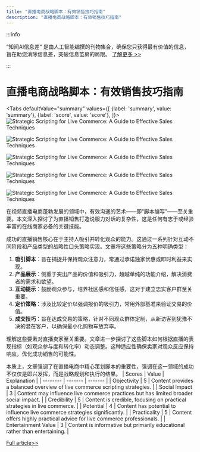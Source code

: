 ```yaml
---
title: "直播电商战略脚本：有效销售技巧指南"
description: "直播电商战略脚本：有效销售技巧指南"
---
```



:::info

“知闻AI信息差“ 是由人工智能编撰的刊物集合，确保您只获得最有价值的信息，旨在助您消除信息差，突破信息茧房的局限。  [了解更多 >>](/)

:::

# 直播电商战略脚本：有效销售技巧指南


<Tabs
	defaultValue="summary"
	values={[
	{label: 'summary', value: 'summary'},
	{label: 'score', value: 'score'},
]}>
<TabItem value="summary">
<img
  src="https://image.informedainews.com/2024/06/06/Re-sta-1717676113-0.jpg"
  alt="Strategic Scripting for Live Commerce: A Guide to Effective Sales Techniques"
/>

<img
  src="https://image.informedainews.com/2024/06/06/Re-JmZ-1717676113-1.jpg"
  alt="Strategic Scripting for Live Commerce: A Guide to Effective Sales Techniques"
/>

<img
  src="https://image.informedainews.com/2024/06/06/Re-n3G-1717676113-2.jpg"
  alt="Strategic Scripting for Live Commerce: A Guide to Effective Sales Techniques"
/>

<img
  src="https://image.informedainews.com/2024/06/06/Re-2II-1717676113-3.jpg"
  alt="Strategic Scripting for Live Commerce: A Guide to Effective Sales Techniques"
/>

<img
  src="https://image.informedainews.com/2024/06/06/Re-ijT-1717676113-4.jpg"
  alt="Strategic Scripting for Live Commerce: A Guide to Effective Sales Techniques"
/>



在视频直播电商蓬勃发展的领域中，有效沟通的艺术——即“脚本编写”——至关重要。本文深入探讨了为直播销售打造说服力对话的复杂性，这是任何有志于或经验丰富的在线商家必备的关键技能。

成功的直播销售核心在于主持人吸引并转化观众的能力。这通过一系列针对互动不同阶段和产品类型的战略性口头策略实现。文章将这些策略分为五种明确类型：

1. **吸引脚本**：旨在捕捉并保持观众注意力，常通过承诺独家优惠或即时利益来实现。
2. **产品展示**：侧重于突出产品的价值和吸引力，超越单纯的功能介绍，解决消费者的需求和欲望。
3. **互动提示**：鼓励观众参与，培养社区感和信任感，这对于建立忠实客户群至关重要。
4. **定价策略**：涉及比较定价以强调报价的吸引力，常用外部基准来验证交易的价值。
5. **成交技巧**：旨在达成交易的策略，针对不同观众群体定制，从新访客到犹豫不决的潜在客户，以确保最小化购物车放弃率。

理解这些要素对直播卖家至关重要。文章进一步探讨了这些脚本如何根据直播的表现指标（如观众参与度和转化率）动态调整。这种适应性确保卖家对观众反应保持响应，优化成功销售的可能性。

本质上，文章强调了在直播电商中精心策划脚本的重要性，强调在这一领域的成功不仅仅是即兴发挥，而是战略规划和执行的结果。
</TabItem>
<TabItem value="score">
	| Scores     | Value   | Explanation |
	| -------- | ------- | ------- |
	| Objectivity  | 5    | Content provides a balanced overview of live commerce scripting strategies.    |
	| Social Impact | 3     | Content may influence live commerce practices but has limited broader social impact.    |
	| Credibility    | 5    | Content is credible, focusing on practical strategies in live commerce.    |
	| Potential    | 4    | Content has potential to influence live commerce strategies significantly.    |
	| Practicality    | 5    | Content offers highly practical advice for live commerce professionals.    |
	| Entertainment Value    | 3    | Content is informative but primarily educational rather than entertaining.    |
</TabItem>
</Tabs>

[Full article>>](https://www.woshipm.com/operate/6065985.html)
